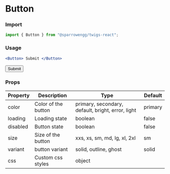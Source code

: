 # Button

### Import

```jsx
import { Button } from "@sparrowengg/twigs-react";
```

### Usage 
```jsx live
<Button> Submit </Button>
```

<Button> Submit </Button>

### Props


| Property | Description         | Type                                              | Default |
|----------|---------------------|---------------------------------------------------|---------|
| color    | Color of the button | primary, secondary, default, bright, error, light | primary |
| loading  | Loading state       | boolean                                           | false   |
| disabled | Button state        | boolean                                           | false   |
| size     | Size of the button  | xxs, xs, sm, md, lg, xl, 2xl                      | sm      |
| variant  | button variant      | solid, outline, ghost                             | solid   |
| css      | Custom css styles   | object                                            |         |
